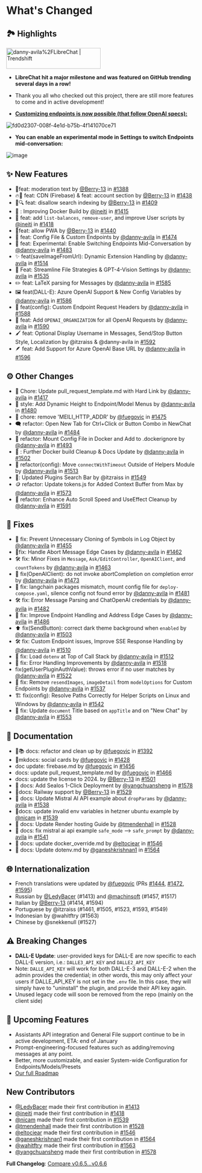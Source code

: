 # What's Changed

## 🏞️ Highlights

<a href="https://trendshift.io/repositories/4685" target="_blank">
  <img
    src="https://trendshift.io/api/badge/repositories/4685"
    alt="danny-avila%2FLibreChat | Trendshift"
    width="250"
    height="55"
  />
</a>

- **LibreChat hit a major milestone and was featured on GitHub trending several days in a row!**
- Thank you all who checked out this project, there are still more features to come and in active development!

- **[Customizing endpoints is now possible (that follow OpenAI specs):](/docs/configuration/librechat_yaml/ai_endpoints)**

![fd0d2307-008f-4e1d-b75b-4f141070ce71](https://user-images.githubusercontent.com/110412045/298197340-f8c71b96-c729-454a-a485-99fc2c4ef6ae.png)

- **You can enable an experimental mode in Settings to switch Endpoints mid-conversation:**

![image](https://github.com/danny-avila/LibreChat/assets/110412045/b6c4c7a4-c96c-4d37-b080-ac669a408228)

## :sparkles: New Features

- 👮feat: moderation text by [@Berry-13](https://github.com/Berry-13) in [#1388](https://github.com/danny-avila/LibreChat/pull/1388)
- 🔥🚀 feat: CDN (Firebase) & feat: account section by [@Berry-13](https://github.com/Berry-13) in [#1438](https://github.com/danny-avila/LibreChat/pull/1438)
- 🚫🔍 feat: disallow search indexing by [@Berry-13](https://github.com/Berry-13) in [#1409](https://github.com/danny-avila/LibreChat/pull/1409)
- 🐳 : Improving Docker Build by [@ineiti](https://github.com/ineiti) in [#1415](https://github.com/danny-avila/LibreChat/pull/1415)
- 📃 feat: add `list-balances`, `remove-user`, and improve User scripts by [@ineiti](https://github.com/ineiti) in [#1418](https://github.com/danny-avila/LibreChat/pull/1418)
- 📱feat: allow PWA by [@Berry-13](https://github.com/Berry-13) in [#1440](https://github.com/danny-avila/LibreChat/pull/1440)
- 💫 feat: Config File & Custom Endpoints by [@danny-avila](https://github.com/danny-avila) in [#1474](https://github.com/danny-avila/LibreChat/pull/1474)
- 🧪 feat: Experimental: Enable Switching Endpoints Mid-Conversation by [@danny-avila](https://github.com/danny-avila) in [#1483](https://github.com/danny-avila/LibreChat/pull/1483)
- ✨ feat(saveImageFromUrl): Dynamic Extension Handling by [@danny-avila](https://github.com/danny-avila) in [#1514](https://github.com/danny-avila/LibreChat/pull/1514)
- 🚀 Feat: Streamline File Strategies & GPT-4-Vision Settings by [@danny-avila](https://github.com/danny-avila) in [#1535](https://github.com/danny-avila/LibreChat/pull/1535)
- ✏️ feat: LaTeX parsing for Messages by [@danny-avila](https://github.com/danny-avila) in [#1585](https://github.com/danny-avila/LibreChat/pull/1585)
- 🖼️ feat(DALL-E): Azure OpenAI Support & New Config Variables by [@danny-avila](https://github.com/danny-avila) in [#1586](https://github.com/danny-avila/LibreChat/pull/1586)
- 🎯 feat(config): Custom Endpoint Request Headers by [@danny-avila](https://github.com/danny-avila) in [#1588](https://github.com/danny-avila/LibreChat/pull/1588)
- 🚀 feat: Add `OPENAI_ORGANIZATION` for all OpenAI Requests by [@danny-avila](https://github.com/danny-avila) in [#1590](https://github.com/danny-avila/LibreChat/pull/1590)
- 🖌️ feat: Optional Display Username in Messages, Send/Stop Button Style, Localization by @itzraiss & @danny-avila in [#1592](https://github.com/danny-avila/LibreChat/pull/1592)
- 🪶 feat: Add Support for Azure OpenAI Base URL by [@danny-avila](https://github.com/danny-avila) in [#1596](https://github.com/danny-avila/LibreChat/pull/1596)

## :gear: Other Changes

- 🔖 Chore: Update pull_request_template.md with Hard Link by [@danny-avila](https://github.com/danny-avila) in [#1417](https://github.com/danny-avila/LibreChat/pull/1417)
- 🎨 style: Add Dynamic Height to Endpoint/Model Menus by [@danny-avila](https://github.com/danny-avila) in [#1480](https://github.com/danny-avila/LibreChat/pull/1480)
- 🧹 chore: remove 'MEILI_HTTP_ADDR' by [@fuegovic](https://github.com/fuegovic) in [#1475](https://github.com/danny-avila/LibreChat/pull/1475)
- 🗨️ refactor: Open New Tab for Ctrl+Click or Button Combo in NewChat by [@danny-avila](https://github.com/danny-avila) in [#1484](https://github.com/danny-avila/LibreChat/pull/1484)
- 🐋 refactor: Mount Config File in Docker and Add to .dockerignore by [@danny-avila](https://github.com/danny-avila) in [#1493](https://github.com/danny-avila/LibreChat/pull/1493)
- 🐳 : Further Docker build Cleanup & Docs Update by [@danny-avila](https://github.com/danny-avila) in [#1502](https://github.com/danny-avila/LibreChat/pull/1502)
- 🔄 refactor(config): Move `connectWithTimeout` Outside of Helpers Module by [@danny-avila](https://github.com/danny-avila) in [#1513](https://github.com/danny-avila/LibreChat/pull/1513)
- 🎨: Updated Plugins Search Bar by @itzraiss in [#1549](https://github.com/danny-avila/LibreChat/pull/1549)
- 🪙 refactor: Update tokens.js for Added Context Buffer from Max by [@danny-avila](https://github.com/danny-avila) in [#1573](https://github.com/danny-avila/LibreChat/pull/1573)
- 📜 refactor: Enhance Auto Scroll Speed and UseEffect Cleanup by [@danny-avila](https://github.com/danny-avila) in [#1591](https://github.com/danny-avila/LibreChat/pull/1591)

## 🔧 Fixes

- 🐛 fix: Prevent Unnecessary Cloning of Symbols in Log Object by [@danny-avila](https://github.com/danny-avila) in [#1455](https://github.com/danny-avila/LibreChat/pull/1455)
- 🧹fix: Handle Abort Message Edge Cases by [@danny-avila](https://github.com/danny-avila) in [#1462](https://github.com/danny-avila/LibreChat/pull/1462)
- 🛠️ fix: Minor Fixes in `Message`, `Ask/EditController`, `OpenAIClient`, and `countTokens` by [@danny-avila](https://github.com/danny-avila) in [#1463](https://github.com/danny-avila/LibreChat/pull/1463)
- 🔧 fix(OpenAIClient): do not invoke abortCompletion on completion error by [@danny-avila](https://github.com/danny-avila) in [#1473](https://github.com/danny-avila/LibreChat/pull/1473)
- 🔧 fix: langchain packages mismatch, mount config file for `deploy-compose.yaml`, silence config not found error by [@danny-avila](https://github.com/danny-avila) in [#1481](https://github.com/danny-avila/LibreChat/pull/1481)
- 🛠️ fix: Error Message Parsing and ChatOpenAI credentials by [@danny-avila](https://github.com/danny-avila) in [#1482](https://github.com/danny-avila/LibreChat/pull/1482)
- 🔧 fix: Improve Endpoint Handling and Address Edge Cases by [@danny-avila](https://github.com/danny-avila) in [#1486](https://github.com/danny-avila/LibreChat/pull/1486)
- ⬆️ fix(SendButton): correct dark theme background when `enabled` by [@danny-avila](https://github.com/danny-avila) in [#1503](https://github.com/danny-avila/LibreChat/pull/1503)
- 🛠️ fix: Custom Endpoint issues, Improve SSE Response Handling by [@danny-avila](https://github.com/danny-avila) in [#1510](https://github.com/danny-avila/LibreChat/pull/1510)
- 🐛 fix: Load `dotenv` at Top of Call Stack by [@danny-avila](https://github.com/danny-avila) in [#1512](https://github.com/danny-avila/LibreChat/pull/1512)
- 🔧 fix: Error Handling Improvements by [@danny-avila](https://github.com/danny-avila) in [#1518](https://github.com/danny-avila/LibreChat/pull/1518)
- fix(getUserPluginAuthValue): throws error if no user matches by [@danny-avila](https://github.com/danny-avila) in [#1522](https://github.com/danny-avila/LibreChat/pull/1522)
- 🐛 fix: Remove `resendImages`, `imageDetail` from `modelOptions` for Custom Endpoints by [@danny-avila](https://github.com/danny-avila) in [#1537](https://github.com/danny-avila/LibreChat/pull/1537)
- 🏗️ fix(config): Resolve Paths Correctly for Helper Scripts on Linux and Windows by [@danny-avila](https://github.com/danny-avila) in [#1542](https://github.com/danny-avila/LibreChat/pull/1542)
- 📕 fix: Update `document` Title based on `appTitle` and on "New Chat" by [@danny-avila](https://github.com/danny-avila) in [#1553](https://github.com/danny-avila/LibreChat/pull/1553)

## :memo: Documentation

- 🧹📚 docs: refactor and clean up by [@fuegovic](https://github.com/fuegovic) in [#1392](https://github.com/danny-avila/LibreChat/pull/1392)
- 🪪mkdocs: social cards by [@fuegovic](https://github.com/fuegovic) in [#1428](https://github.com/danny-avila/LibreChat/pull/1428)
- doc update: firebase.md by [@fuegovic](https://github.com/fuegovic) in [#1456](https://github.com/danny-avila/LibreChat/pull/1456)
- docs: update pull_request_template.md by [@fuegovic](https://github.com/fuegovic) in [#1466](https://github.com/danny-avila/LibreChat/pull/1466)
- docs: update the license to 2024. by [@Berry-13](https://github.com/Berry-13) in [#1501](https://github.com/danny-avila/LibreChat/pull/1501)
- 🚆 docs: Add Sealos 1-Click Deployment by [@yangchuansheng](https://github.com/yangchuansheng) in [#1578](https://github.com/danny-avila/LibreChat/pull/1578)
- 🚆docs: Railway support by [@Berry-13](https://github.com/Berry-13) in [#1529](https://github.com/danny-avila/LibreChat/pull/1529)
- 📑 docs: Update Mistral AI API example about `dropParams` by [@danny-avila](https://github.com/danny-avila) in [#1538](https://github.com/danny-avila/LibreChat/pull/1538)
- 🚆docs: update invalid env variables in hetzner ubuntu example by [@nicam](https://github.com/nicam) in [#1539](https://github.com/danny-avila/LibreChat/pull/1539)
- 📔 docs: Update Render hosting Guide by [@tmendenhall](https://github.com/tmendenhall) in [#1528](https://github.com/danny-avila/LibreChat/pull/1528)
- 📑 docs: fix mistral ai api example `safe_mode` --> `safe_prompt` by [@danny-avila](https://github.com/danny-avila) in [#1541](https://github.com/danny-avila/LibreChat/pull/1541)
- 🧹 docs: update docker_override.md by [@eltociear](https://github.com/eltociear) in [#1546](https://github.com/danny-avila/LibreChat/pull/1546)
- 🐳 docs: Update dotenv.md by [@ganeshkrishnan1](https://github.com/ganeshkrishnan1) in [#1564](https://github.com/danny-avila/LibreChat/pull/1564)

## 🌐 Internationalization

- French translations were updated by [@fuegovic](https://github.com/fuegovic) (PRs [#1444](https://github.com/danny-avila/LibreChat/pull/1444), [#1472](https://github.com/danny-avila/LibreChat/pull/1472), [#1595](https://github.com/danny-avila/LibreChat/pull/1595))
- Russian by [@LedyBacer](https://github.com/LedyBacer) (#1413) and [@machinsoft](https://github.com/machinsoft) (#1457, #1517)
- Italian by [@Berry-13](https://github.com/Berry-13) (#1414, #1594)
- Portuguese by @itzraiss (#1461, #1505, #1523, #1593, #1549)
- Indonesian by @wahitftry (#1563)
- Chinese by @snekkenull (#1527)

## ⚠️ Breaking Changes

- **DALL-E Update**: user-provided keys for DALL-E are now specific to each DALL-E version, i.e.: `DALLE3_API_KEY` and `DALLE2_API_KEY`
- Note: `DALLE_API_KEY` will work for both DALL-E-3 and DALL-E-2 when the admin provides the credential; in other words, this may only affect your users if DALLE_API_KEY is not set in the `.env` file. In this case, they will simply have to "uninstall" the plugin, and provide their API key again.
- Unused legacy code will soon be removed from the repo (mainly on the client side)

## 👀 Upcoming Features

- Assistants API integration and General File support continue to be in active development, ETA: end of January
- Prompt-engineering-focused features such as adding/removing messages at any point.
- Better, more customizable, and easier System-wide Configuration for Endpoints/Models/Presets
- [Our full Roadmap](https://github.com/users/danny-avila/projects/2)

## New Contributors

- [@LedyBacer](https://github.com/LedyBacer) made their first contribution in [#1413](https://github.com/danny-avila/LibreChat/pull/1413)
- [@ineiti](https://github.com/ineiti) made their first contribution in [#1418](https://github.com/danny-avila/LibreChat/pull/1418)
- [@nicam](https://github.com/nicam) made their first contribution in [#1539](https://github.com/danny-avila/LibreChat/pull/1539)
- [@tmendenhall](https://github.com/tmendenhall) made their first contribution in [#1528](https://github.com/danny-avila/LibreChat/pull/1528)
- [@eltociear](https://github.com/eltociear) made their first contribution in [#1546](https://github.com/danny-avila/LibreChat/pull/1546)
- [@ganeshkrishnan1](https://github.com/ganeshkrishnan1) made their first contribution in [#1564](https://github.com/danny-avila/LibreChat/pull/1564)
- [@wahitftry](https://github.com/wahitftry) made their first contribution in [#1563](https://github.com/danny-avila/LibreChat/pull/1563)
- [@yangchuansheng](https://github.com/yangchuansheng) made their first contribution in [#1578](https://github.com/danny-avila/LibreChat/pull/1578)

**Full Changelog**: [Compare v0.6.5...v0.6.6](https://github.com/danny-avila/LibreChat/compare/v0.6.5...v0.6.6)
